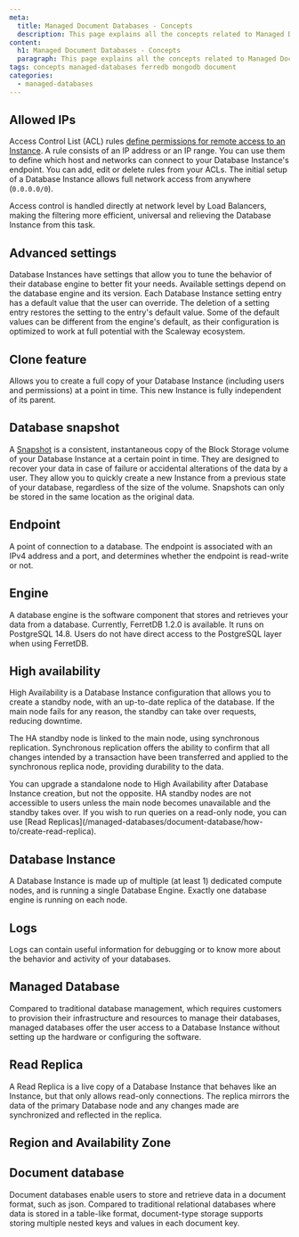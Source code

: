 ```yaml
---
meta:
  title: Managed Document Databases - Concepts
  description: This page explains all the concepts related to Managed Document Databases.
content:
  h1: Managed Document Databases - Concepts
  paragraph: This page explains all the concepts related to Managed Document Databases.
tags: concepts managed-databases ferredb mongodb document
categories:
  - managed-databases
---
```


## Allowed IPs

Access Control List (ACL) rules [define permissions for remote access to an Instance](/managed-databases/document-database/how-to/manage-allowed-ip-addresses/). A rule consists of an IP address or an IP range. You can use them to define which host and networks can connect to your Database Instance's endpoint. You can add, edit or delete rules from your ACLs. The initial setup of a Database Instance allows full network access from anywhere (`0.0.0.0/0`).

Access control is handled directly at network level by Load Balancers, making the filtering more efficient, universal and relieving the Database Instance from this task.

## Advanced settings

Database Instances have settings that allow you to tune the behavior of their database engine to better fit your needs. Available settings depend on the database engine and its version. Each Database Instance setting entry has a default value that the user can override. The deletion of a setting entry restores the setting to the entry's default value. Some of the default values can be different from the engine's default, as their configuration is optimized to work at full potential with the Scaleway ecosystem.

## Clone feature

Allows you to create a full copy of your Database Instance (including users and permissions) at a point in time. This new Instance is fully independent of its parent.

## Database snapshot

A [Snapshot](/managed-databases/document-database/how-to/manage-snapshots/) is a consistent, instantaneous copy of the Block Storage volume of your Database Instance at a certain point in time. They are designed to recover your data in case of failure or accidental alterations of the data by a user. They allow you to quickly create a new Instance from a previous state of your database, regardless of the size of the volume. Snapshots can only be stored in the same location as the original data.

## Endpoint

A point of connection to a database. The endpoint is associated with an IPv4 address and a port, and determines whether the endpoint is read-write or not.

## Engine

A database engine is the software component that stores and retrieves your data from a database. Currently, FerretDB 1.2.0 is available. It runs on PostgreSQL 14.8. Users do not have direct access to the PostgreSQL layer when using FerretDB.

## High availability

High Availability is a Database Instance configuration that allows you to create a standby node, with an up-to-date replica of the database. If the main node fails for any reason, the standby can take over requests, reducing downtime.

The HA standby node is linked to the main node, using synchronous replication. Synchronous replication offers the ability to confirm that all changes intended by a transaction have been transferred and applied to the synchronous replica node, providing durability to the data.

<Message type="important">
  You can upgrade a standalone node to High Availability after Database Instance creation, but not the opposite.
</Message>

<Message type="note">
  HA standby nodes are not accessible to users unless the main node becomes unavailable and the standby takes over. If you wish to run queries on a read-only node, you can use [Read Replicas](/managed-databases/document-database/how-to/create-read-replica).
</Message>

## Database Instance

A Database Instance is made up of multiple (at least 1) dedicated compute nodes, and is running a single Database Engine. Exactly one database engine is running on each node.

## Logs

Logs can contain useful information for debugging or to know more about the behavior and activity of your databases.

## Managed Database

Compared to traditional database management, which requires customers to provision their infrastructure and resources to manage their databases, managed databases offer the user access to a Database Instance without setting up the hardware or configuring the software.

## Read Replica

A Read Replica is a live copy of a Database Instance that behaves like an Instance, but that only allows read-only connections. The replica mirrors the data of the primary Database node and any changes made are synchronized and reflected in the replica.

## Region and Availability Zone

<Macro id="region-and-az" />

## Document database

Document databases enable users to store and retrieve data in a document format, such as json. Compared to traditional relational databases where data is stored in a table-like format, document-type storage supports storing multiple nested keys and values in each document key.